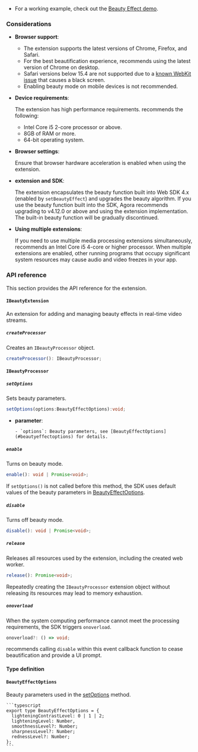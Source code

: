 <PlatformWrapper platform='web'>

- For a working example, check out the [Beauty Effect demo](https://webdemo.agora.io/beauty-extension/index.html).

### Considerations

- **Browser support**:
  - The <Vg k="RTEE_BEAUTY" /> extension supports the latest versions of Chrome, Firefox, and Safari.
  - For the best beautification experience, <Vg k="COMPANY" /> recommends using the latest version of Chrome on desktop.
  - Safari versions below 15.4 are not supported due to a [known WebKit issue](https://bugs.webkit.org/show_bug.cgi?id=181663) that causes a black screen.
  - Enabling beauty mode on mobile devices is not recommended.

- **Device requirements**:

    The <Vg k="RTEE_BEAUTY" /> extension has high performance requirements. <Vg k="COMPANY" /> recommends the following:
    - Intel Core i5 2-core processor or above.
    - 8GB of RAM or more.
    - 64-bit operating system.

- **Browser settings**:

    Ensure that browser hardware acceleration is enabled when using the extension.

- **<Vg k="RTEE_BEAUTY" /> extension and SDK**:

    The <Vg k="RTEE_BEAUTY" /> extension encapsulates the beauty function built into Web SDK 4.x (enabled by `setBeautyEffect`) and upgrades the beauty algorithm. If you use the beauty function built into the SDK, Agora recommends upgrading to v4.12.0 or above and using the <Vg k="RTEE_BEAUTY" /> extension implementation. The built-in beauty function will be gradually discontinued.

- **Using multiple extensions**:

    If you need to use multiple media processing extensions simultaneously, <Vg k="COMPANY" /> recommends an Intel Core i5 4-core or higher processor. When multiple extensions are enabled, other running programs that occupy significant system resources may cause audio and video freezes in your app.

### API reference

This section provides the API reference for the <Vg k="RTEE_BEAUTY" /> extension.

#### `IBeautyExtension`

An <Vg k="COMPANY"/> <Vg k="VSDK"/> extension for adding and managing beauty effects in real-time video streams.

##### `createProcessor`

Creates an `IBeautyProcessor` object.

```typescript
createProcessor(): IBeautyProcessor;
```

#### `IBeautyProcessor`

##### `setOptions`

Sets beauty parameters.

```typescript
setOptions(options:BeautyEffectOptions):void;
```

* **parameter**:

      - `options`: Beauty parameters, see [BeautyEffectOptions](#beautyeffectoptions) for details.

##### `enable`

Turns on beauty mode.

```typescript
enable(): void | Promise<void>;
```

If `setOptions()` is not called before this method, the SDK uses default values of the beauty parameters in [BeautyEffectOptions](#beautyeffectoptions).

##### `disable`

Turns off beauty mode.

```typescript
disable(): void | Promise<void>;
```

##### `release`

Releases all resources used by the extension, including the created web worker.

```typescript
release(): Promise<void>;
```

Repeatedly creating the `IBeautyProcessor` extension object without releasing its resources may lead to memory exhaustion.

##### `onoverload`

When the system computing performance cannot meet the processing requirements, the SDK triggers `onoverload`.

```typescript
onoverload?: () => void;
```

<Vg k="COMPANY"/> recommends calling `disable` within this event callback function to cease beautification and provide a UI prompt.

#### Type definition

#### `BeautyEffectOptions`

Beauty parameters used in the [setOptions](#setoptions) method.

    ```typescript
    export type BeautyEffectOptions = {
      lighteningContrastLevel: 0 | 1 | 2;
      lighteningLevel: Number,
      smoothnessLevel?: Number;
      sharpnessLevel?: Number;
      rednessLevel?: Number;
    };
    ```
</PlatformWrapper>
